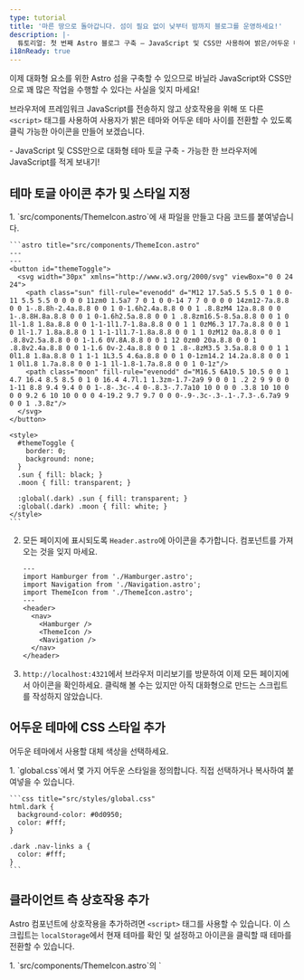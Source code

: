 ```yaml
---
type: tutorial
title: '마른 땅으로 돌아갑니다. 섬이 필요 없이 낮부터 밤까지 블로그를 운영하세요!'
description: |-
  튜토리얼: 첫 번째 Astro 블로그 구축 — JavaScript 및 CSS만 사용하여 밝은/어두운 테마 토글 구축
i18nReady: true
---
```



이제 대화형 요소를 위한 Astro 섬을 구축할 수 있으므로 바닐라 JavaScript와 CSS만으로 꽤 많은 작업을 수행할 수 있다는 사실을 잊지 마세요!

브라우저에 프레임워크 JavaScript를 전송하지 않고 상호작용을 위해 또 다른 `<script>` 태그를 사용하여 사용자가 밝은 테마와 어두운 테마 사이를 전환할 수 있도록 클릭 가능한 아이콘을 만들어 보겠습니다.

<PreCheck>
  - JavaScript 및 CSS만으로 대화형 테마 토글 구축
  - 가능한 한 브라우저에 JavaScript를 적게 보내기!
</PreCheck>

## 테마 토글 아이콘 추가 및 스타일 지정

<Steps>
1. `src/components/ThemeIcon.astro`에 새 파일을 만들고 다음 코드를 붙여넣습니다.

    ```astro title="src/components/ThemeIcon.astro"
    ---
    ---
    <button id="themeToggle">
      <svg width="30px" xmlns="http://www.w3.org/2000/svg" viewBox="0 0 24 24">
        <path class="sun" fill-rule="evenodd" d="M12 17.5a5.5 5.5 0 1 0 0-11 5.5 5.5 0 0 0 0 11zm0 1.5a7 7 0 1 0 0-14 7 7 0 0 0 0 14zm12-7a.8.8 0 0 1-.8.8h-2.4a.8.8 0 0 1 0-1.6h2.4a.8.8 0 0 1 .8.8zM4 12a.8.8 0 0 1-.8.8H.8a.8.8 0 0 1 0-1.6h2.5a.8.8 0 0 1 .8.8zm16.5-8.5a.8.8 0 0 1 0 1l-1.8 1.8a.8.8 0 0 1-1-1l1.7-1.8a.8.8 0 0 1 1 0zM6.3 17.7a.8.8 0 0 1 0 1l-1.7 1.8a.8.8 0 1 1-1-1l1.7-1.8a.8.8 0 0 1 1 0zM12 0a.8.8 0 0 1 .8.8v2.5a.8.8 0 0 1-1.6 0V.8A.8.8 0 0 1 12 0zm0 20a.8.8 0 0 1 .8.8v2.4a.8.8 0 0 1-1.6 0v-2.4a.8.8 0 0 1 .8-.8zM3.5 3.5a.8.8 0 0 1 1 0l1.8 1.8a.8.8 0 1 1-1 1L3.5 4.6a.8.8 0 0 1 0-1zm14.2 14.2a.8.8 0 0 1 1 0l1.8 1.7a.8.8 0 0 1-1 1l-1.8-1.7a.8.8 0 0 1 0-1z"/>
        <path class="moon" fill-rule="evenodd" d="M16.5 6A10.5 10.5 0 0 1 4.7 16.4 8.5 8.5 0 1 0 16.4 4.7l.1 1.3zm-1.7-2a9 9 0 0 1 .2 2 9 9 0 0 1-11 8.8 9.4 9.4 0 0 1-.8-.3c-.4 0-.8.3-.7.7a10 10 0 0 0 .3.8 10 10 0 0 0 9.2 6 10 10 0 0 0 4-19.2 9.7 9.7 0 0 0-.9-.3c-.3-.1-.7.3-.6.7a9 9 0 0 1 .3.8z"/>
      </svg>
    </button>

    <style>
      #themeToggle {
        border: 0;
        background: none;
      }
      .sun { fill: black; }
      .moon { fill: transparent; }
      
      :global(.dark) .sun { fill: transparent; }
      :global(.dark) .moon { fill: white; }
    </style>
    ```

2. 모든 페이지에 표시되도록 `Header.astro`에 아이콘을 추가합니다. 컴포넌트를 가져오는 것을 잊지 마세요.

    ```astro title="src/components/Header.astro" ins={4,9}
    ---
    import Hamburger from './Hamburger.astro';
    import Navigation from './Navigation.astro';
    import ThemeIcon from './ThemeIcon.astro';
    ---
    <header>
      <nav>
        <Hamburger />
        <ThemeIcon />
        <Navigation />
      </nav>
    </header>
    ```

3. `http://localhost:4321`에서 브라우저 미리보기를 방문하여 이제 모든 페이지에서 아이콘을 확인하세요. 클릭해 볼 수는 있지만 아직 대화형으로 만드는 스크립트를 작성하지 않았습니다.
</Steps>

## 어두운 테마에 CSS 스타일 추가

어두운 테마에서 사용할 대체 색상을 선택하세요.

<Steps>
1. `global.css`에서 몇 가지 어두운 스타일을 정의합니다. 직접 선택하거나 복사하여 붙여넣을 수 있습니다.

    ```css title="src/styles/global.css"
    html.dark {
      background-color: #0d0950;
      color: #fff;
    }

    .dark .nav-links a {
      color: #fff;
    }
    ```
</Steps>

## 클라이언트 측 상호작용 추가

Astro 컴포넌트에 상호작용을 추가하려면 `<script>` 태그를 사용할 수 있습니다. 이 스크립트는 `localStorage`에서 현재 테마를 확인 및 설정하고 아이콘을 클릭할 때 테마를 전환할 수 있습니다.

<Steps>
1. `src/components/ThemeIcon.astro`의 `<style>` 태그 뒤에 다음 `<script>` 태그를 추가합니다.

    ```astro title="src/components/ThemeIcon.astro" ins={9-37}
    <style>
      .sun { fill: black; }
      .moon { fill: transparent; }

      :global(.dark) .sun { fill: transparent; }
      :global(.dark) .moon { fill: white; }
    </style>

    <script is:inline>
      const theme = (() => {
        if (typeof localStorage !== 'undefined' && localStorage.getItem('theme')) {
          return localStorage.getItem('theme');
        }
        if (window.matchMedia('(prefers-color-scheme: dark)').matches) {
          return 'dark';
        }
          return 'light';
      })();
          
      if (theme === 'light') {
        document.documentElement.classList.remove('dark');
      } else {
        document.documentElement.classList.add('dark');
      }

      window.localStorage.setItem('theme', theme);

      const handleToggleClick = () => {
        const element = document.documentElement;
        element.classList.toggle("dark");
        
        const isDark = element.classList.contains("dark");
        localStorage.setItem("theme", isDark ? "dark" : "light");
      }

      document.getElementById("themeToggle").addEventListener("click", handleToggleClick);
    </script>
    ```

2. `http://localhost:4321`에서 브라우저 미리보기를 확인하고 테마 아이콘을 클릭하세요. 밝은 테마와 어두운 테마 간에 변경할 수 있는지 확인하세요.
</Steps>

<Box icon="question-mark">

### 지식 테스트

다음 각 문장이 Astro `<script>` 태그, UI 프레임워크 컴포넌트 또는 둘 다를 설명하는지 선택하세요.

1. 웹사이트에 대화형 UI 요소를 포함할 수 있습니다.

    <MultipleChoice>
      <Option>
        Astro `<script>` 태그
      </Option>
      <Option>
        UI 프레임워크 컴포넌트
      </Option>
      <Option isCorrect>
        둘 다
      </Option>
    </MultipleChoice>

2. JavaScript를 클라이언트에 보내고 브라우저에서 실행하기 위해 `client:`를 포함하지 않는 한 사이트에 정적 요소가 생성됩니다.

    <MultipleChoice>
      <Option>
        Astro `<script>` 태그
      </Option>
      <Option isCorrect>
        UI 프레임워크 컴포넌트
      </Option>
      <Option>
        둘 다
      </Option>
    </MultipleChoice>

3. 이를 통해 해당 기술 스택을 사용하여 완전히 새로운 프로젝트를 시작할 필요 없이 새로운 프레임워크를 "시험해 볼" 수 있습니다.

    <MultipleChoice>
      <Option>
        Astro `<script>` 태그
      </Option>
      <Option isCorrect>
        UI 프레임워크 컴포넌트
      </Option>
      <Option>
        둘 다
      </Option>
    </MultipleChoice>

4. 이를 통해 다른 프레임워크에서 작성한 코드를 재사용할 수 있으며 종종 사이트에 바로 넣을 수 있습니다.

    <MultipleChoice>
      <Option>
        Astro `<script>` 태그
      </Option>
      <Option isCorrect>
        UI 프레임워크 컴포넌트
      </Option>
      <Option>
        둘 다
      </Option>
    </MultipleChoice>

5. 이를 통해 다른 JavaScript 프레임워크를 알거나 배울 필요 없이 대화형 기능을 추가할 수 있습니다.

    <MultipleChoice>
      <Option isCorrect>
        Astro `<script>` 태그
      </Option>
      <Option>
        UI 프레임워크 컴포넌트
      </Option>
      <Option>
        둘 다
      </Option>
    </MultipleChoice>
</Box>

<Box icon="check-list">

## 체크리스트

<Checklist>
- [ ] 프레임워크를 추가하고 싶지 않을 때 상호작용을 위해 JavaScript를 사용할 수 있습니다.
</Checklist>
</Box>

### 리소스

- [Astro의 클라이언트 측 `<script>`](/ko/guides/client-side-scripts/)
